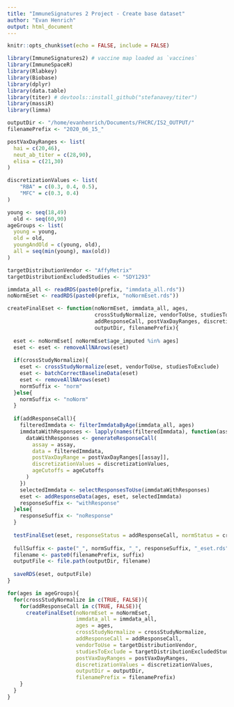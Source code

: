 ```yaml
---
title: "ImmuneSignatures 2 Project - Create base dataset"
author: "Evan Henrich"
output: html_document
---
```


```r
knitr::opts_chunk$set(echo = FALSE, include = FALSE)
```

```r
library(ImmuneSignatures2) # vaccine map loaded as `vaccines`
library(ImmuneSpaceR) 
library(Rlabkey)
library(Biobase)
library(dplyr)
library(data.table)
library(titer) # devtools::install_github("stefanavey/titer")
library(massiR)
library(limma)
```

```r
outputDir <- "/home/evanhenrich/Documents/FHCRC/IS2_OUTPUT/"
filenamePrefix <- "2020_06_15_"

postVaxDayRanges <- list(
  hai = c(20,46),
  neut_ab_titer = c(28,90),
  elisa = c(21,30)
)

discretizationValues <- list(
    "RBA" = c(0.3, 0.4, 0.5),
    "MFC" = c(0.3, 0.4)
)

young <- seq(18,49)
  old <- seq(60,90)
ageGroups <- list(
  young = young,
  old = old,
  youngAndOld = c(young, old),
  all = seq(min(young), max(old))
)

targetDistributionVendor <- "AffyMetrix"
targetDistributionExcludedStudies <- "SDY1293"
```

```r
immdata_all <- readRDS(paste0(prefix, "immdata_all.rds"))
noNormEset <- readRDS(paste0(prefix, "noNormEset.rds"))
```

```r
createFinalEset <- function(noNormEset, immdata_all, ages, 
                            crossStudyNormalize, vendorToUse, studiesToExclude,
                            addResponseCall, postVaxDayRanges, discretizationValues,
                            outputDir, filenamePrefix){
  
  eset <- noNormEset[ noNormEset$age_imputed %in% ages]
  eset <- eset <- removeAllNArows(eset)
  
  if(crossStudyNormalize){
    eset <- crossStudyNormalize(eset, vendorToUse, studiesToExclude)
    eset <- batchCorrectBaselineData(eset)
    eset <- removeAllNArows(eset)
    normSuffix <- "norm"
  }else{
    normSuffix <- "noNorm"
  }
  
  if(addResponseCall){
    filteredImmdata <- filterImmdataByAge(immdata_all, ages)
    immdataWithResponses <- lapply(names(filteredImmdata), function(assay){
      dataWithResponses <- generateResponseCall(
        assay = assay,
        data = filteredImmdata,
        postVaxDayRange = postVaxDayRanges[[assay]],
        discretizationValues = discretizationValues,
        ageCutoffs = ageCutoffs
      )
    })
    selectedImmdata <- selectResponsesToUse(immdataWithResponses)
    eset <- addResponseData(ages, eset, selectedImmdata)
    responseSuffix <- "withResponse"
  }else{
    responseSuffix <- "noResponse"
  }
  
  testFinalEset(eset, responseStatus = addResponseCall, normStatus = crossStudyNormalize, ages)
  
  fullSuffix <- paste("_", normSuffix, "_", responseSuffix, "_eset.rds")
  filename <- paste0(filenamePrefix, suffix)
  outputFile <- file.path(outputDir, filename)
  
  saveRDS(eset, outputFile)
}

for(ages in ageGroups){
  for(crossStudyNormalize in c(TRUE, FALSE)){
    for(addResponseCall in c(TRUE, FALSE)){
      createFinalEset(noNormEset = noNormEset,
                      immdata_all = immdata_all,
                      ages = ages,
                      crossStudyNormalize = crossStudyNormalize,
                      addResponseCall = addResponseCall,
                      vendorToUse = targetDistributionVendor,
                      studiesToExclude = targetDistributionExcludedStudies,
                      postVaxDayRanges = postVaxDayRanges,
                      discretizationValues = discretizationValues,
                      outputDir = outputDir,
                      filenamePrefix = filenamePrefix)
    }
  }
}
```
